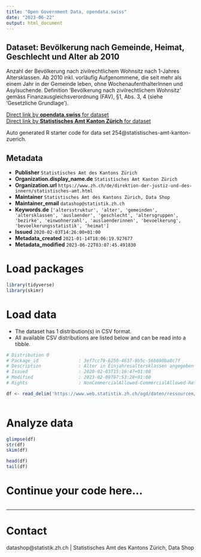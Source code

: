 ```yaml
---
title: "Open Government Data, opendata.swiss"
date: "2023-06-22"
output: html_document
---
```


## Dataset: Bevölkerung nach Gemeinde, Heimat, Geschlecht und Alter ab 2010

Anzahl der Bevölkerung nach zivilrechtlichem Wohnsitz nach 1-Jahres Altersklassen. Ab 2010 inkl. vorläufig Aufgenommene, die seit mehr als einem Jahr in der Gemeinde leben, ohne WochenaufenthalterInnen und Asylsuchende. Definition 'Bevölkerung nach zivilrechtlichem Wohnsitz' gemäss Finanzausgleichsverordnung (FAV), §1, Abs. 3, 4 (siehe 'Gesetzliche Grundlage'). 

[Direct link by **opendata.swiss** for dataset](https://opendata.swiss/de/dataset/bevolkerung-nach-gemeinde-heimat-geschlecht-und-alter)<br>
[Direct link by **Statistisches Amt Kanton Zürich** for dataset](nan)

Auto generated R starter code for data set 254@statistisches-amt-kanton-zuerich.

## Metadata

- **Publisher** `Statistisches Amt des Kantons Zürich`
- **Organization.display_name.de** `Statistisches Amt Kanton Zürich`
- **Organization.url** `https://www.zh.ch/de/direktion-der-justiz-und-des-innern/statistisches-amt.html`
- **Maintainer** `Statistisches Amt des Kantons Zürich, Data Shop`
- **Maintainer_email** `datashop@statistik.zh.ch`
- **Keywords.de** `['altersstruktur', 'alter', 'gemeinden', 'altersklassen', 'auslaender', 'geschlecht', 'altersgruppen', 'bezirke', 'einwohnerzahl', 'auslaenderinnen', 'bevoelkerung', 'bevoelkerungsstatistik', 'heimat']`
- **Issued** `2020-02-03T14:26:00+01:00`
- **Metadata_created** `2021-01-14T18:06:19.927677`
- **Metadata_modified** `2023-06-22T03:07:45.491830`


# Load packages

```r

library(tidyverse)
library(skimr)

```

# Load data

-   The dataset has 1 distribution(s) in CSV format.
-   All available CSV distributions are listed below and can be read into a tibble.

```r

# Distribution 0
# Package_id               : 3ef7cc79-6250-4637-9b5c-56b690ba8c7f
# Description              : Alter in Einjahresaltersklassen angegeben
# Issued                   : 2020-02-03T15:16:47+01:00
# Modified                 : 2023-02-08T07:53:28+01:00
# Rights                   : NonCommercialAllowed-CommercialAllowed-ReferenceNotRequired

df <- read_delim('https://www.web.statistik.zh.ch/ogd/daten/ressourcen/KTZH_00000254_00001282.csv')



```

# Analyze data

```r

glimpse(df)
str(df)
skim(df)

head(df)
tail(df)

```

# Continue your code here...

```r

```

------------------------------------------------------------------------

# Contact

datashop@statistik.zh.ch | Statistisches Amt des Kantons Zürich, Data Shop

